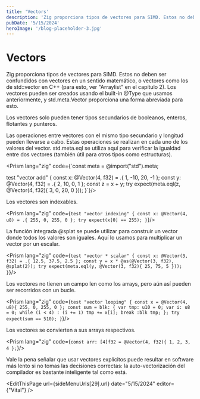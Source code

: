 ```yaml
---
title: 'Vectors'
description: 'Zig proporciona tipos de vectores para SIMD. Estos no deben ser confundidos con vectores en un sentido matemático, o vectores como los de std::vector en C++ (para esto, ver "Arraylist" en el capítulo 2). Los vectores pueden ser creados usando el built-in @Type que usamos anteriormente, y std.meta.Vector proporciona una forma abreviada para esto.'
pubDate: '5/15/2024'
heroImage: '/blog-placeholder-3.jpg'
---
```



<div class="flex flex-col gap-y-5 text-white py-8">
<h1 class="text-white py-8">Vectors</h1>

Zig proporciona tipos de vectores para SIMD. Estos no deben ser confundidos con vectores en un sentido matemático, o vectores como los de std::vector en C++ (para esto, ver "Arraylist" en el capítulo 2). Los vectores pueden ser creados usando el built-in <span class="bg-gray-800 rounded-md px-2 text-green-400">@Type</span> que usamos anteriormente, y <span class="bg-gray-800 rounded-md px-2 text-green-400">std.meta.Vector</span> proporciona una forma abreviada para esto.

Los vectores solo pueden tener tipos secundarios de booleanos, enteros, flotantes y punteros.

Las operaciones entre vectores con el mismo tipo secundario y longitud pueden llevarse a cabo. Estas operaciones se realizan en cada uno de los valores del vector. <span class="bg-gray-800 rounded-md px-2 text-green-400">std.meta.eql</span> se utiliza aquí para verificar la igualdad entre dos vectores (también útil para otros tipos como estructuras).


<Prism lang="zig" code={`const meta = @import("std").meta;

test "vector add" {
    const x: @Vector(4, f32) = .{ 1, -10, 20, -1 };
    const y: @Vector(4, f32) = .{ 2, 10, 0, 1 };
    const z = x + y;
    try expect(meta.eql(z, @Vector(4, f32){ 3, 0, 20, 0 }));
}`}/>

Los vectores son indexables.

<Prism lang="zig" code={`test "vector indexing" {
    const x: @Vector(4, u8) = .{ 255, 0, 255, 0 };
    try expect(x[0] == 255);
}`}/>

La función integrada <span class="bg-gray-800 rounded-md px-2 text-green-400">@splat</span> se puede utilizar para construir un vector donde todos los valores son iguales. Aquí lo usamos para multiplicar un vector por un escalar.

<Prism lang="zig" code={`test "vector * scalar" {
    const x: @Vector(3, f32) = .{ 12.5, 37.5, 2.5 };
    const y = x * @as(@Vector(3, f32), @splat(2));
    try expect(meta.eql(y, @Vector(3, f32){ 25, 75, 5 }));
}`}/>

Los vectores no tienen un campo len como los arrays, pero aún así pueden ser recorridos con un bucle.

<Prism lang="zig" code={`test "vector looping" {
    const x = @Vector(4, u8){ 255, 0, 255, 0 };
    const sum = blk: {
        var tmp: u10 = 0;
        var i: u8 = 0;
        while (i < 4) : (i += 1) tmp += x[i];
        break :blk tmp;
    };
    try expect(sum == 510);
}`}/>


Los vectores se convierten a sus arrays respectivos.

<Prism lang="zig" code={`const arr: [4]f32 = @Vector(4, f32){ 1, 2, 3, 4 };`}/>

Vale la pena señalar que usar vectores explícitos puede resultar en software más lento si no tomas las decisiones correctas: la auto-vectorización del compilador es bastante inteligente tal como está.

<EditThisPage url={sideMenuUrls[29].url} date="5/15/2024" editor={"Vital"} />

<div class="flex w-full justify-between space-x-8 place-content-center">
    <NextButton text={sideMenuUrls[28].label} subText="Anterior" isRight={false} url={sideMenuUrls[28].url}/>
    <NextButton text={sideMenuUrls[30].label} subText="Siguiente" isRight={true} url={sideMenuUrls[30].url}/>
</div>
</div>
